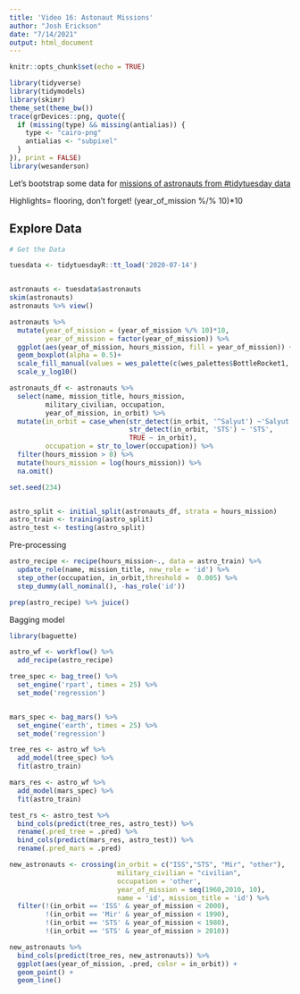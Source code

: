 ```yaml
---
title: 'Video 16: Astonaut Missions'
author: "Josh Erickson"
date: "7/14/2021"
output: html_document
---
```


```r
knitr::opts_chunk$set(echo = TRUE)
```

```r
library(tidyverse)
library(tidymodels)
library(skimr)
theme_set(theme_bw())
trace(grDevices::png, quote({
  if (missing(type) && missing(antialias)) {
    type <- "cairo-png"
    antialias <- "subpixel"
  }
}), print = FALSE)
library(wesanderson)
```

Let's bootstrap some data for [missions of astronauts from #tidytuesday data](https://github.com/rfordatascience/tidytuesday/blob/master/data/2020/2020-07-14/readme.md)

Highlights= flooring, don't forget! (year_of_mission %/% 10)*10

## Explore Data

```r
# Get the Data

tuesdata <- tidytuesdayR::tt_load('2020-07-14')


astronauts <- tuesdata$astronauts
skim(astronauts)
astronauts %>% view()

astronauts %>% 
  mutate(year_of_mission = (year_of_mission %/% 10)*10,
         year_of_mission = factor(year_of_mission)) %>% 
  ggplot(aes(year_of_mission, hours_mission, fill = year_of_mission)) + 
  geom_boxplot(alpha = 0.5)+
  scale_fill_manual(values = wes_palette(c(wes_palettes$BottleRocket1, wes_palettes$Royal2))) +
  scale_y_log10()

astronauts_df <- astronauts %>% 
  select(name, mission_title, hours_mission,
         military_civilian, occupation,
         year_of_mission, in_orbit) %>% 
  mutate(in_orbit = case_when(str_detect(in_orbit, '^Salyut') ~'Salyut',
                              str_detect(in_orbit, 'STS') ~ 'STS',
                              TRUE ~ in_orbit),
         occupation = str_to_lower(occupation)) %>% 
  filter(hours_mission > 0) %>% 
  mutate(hours_mission = log(hours_mission)) %>% 
  na.omit()
```



```r
set.seed(234)


astro_split <- initial_split(astronauts_df, strata = hours_mission)
astro_train <- training(astro_split)
astro_test <- testing(astro_split)

```

Pre-processing

```r
astro_recipe <- recipe(hours_mission~., data = astro_train) %>% 
  update_role(name, mission_title, new_role = 'id') %>% 
  step_other(occupation, in_orbit,threshold =  0.005) %>% 
  step_dummy(all_nominal(), -has_role('id'))

prep(astro_recipe) %>% juice()
```

Bagging model
```r
library(baguette)

astro_wf <- workflow() %>% 
  add_recipe(astro_recipe) 

tree_spec <- bag_tree() %>% 
  set_engine('rpart', times = 25) %>% 
  set_mode('regression')


mars_spec <- bag_mars() %>% 
  set_engine('earth', times = 25) %>% 
  set_mode('regression')

tree_res <- astro_wf %>% 
  add_model(tree_spec) %>% 
  fit(astro_train)

mars_res <- astro_wf %>% 
  add_model(mars_spec) %>% 
  fit(astro_train)


```

```r
test_rs <- astro_test %>% 
  bind_cols(predict(tree_res, astro_test)) %>% 
  rename(.pred_tree = .pred) %>% 
  bind_cols(predict(mars_res, astro_test)) %>% 
  rename(.pred_mars = .pred)


```



```r
new_astronauts <- crossing(in_orbit = c("ISS","STS", "Mir", "other"),
                           military_civilian = "civilian",
                           occupation = 'other',
                           year_of_mission = seq(1960,2010, 10),
                           name = 'id', mission_title = 'id') %>% 
  filter(!(in_orbit == 'ISS' & year_of_mission < 2000),
         !(in_orbit == 'Mir' & year_of_mission < 1990),
         !(in_orbit == 'STS' & year_of_mission < 1980),
         !(in_orbit == 'STS' & year_of_mission > 2010))

new_astronauts %>% 
  bind_cols(predict(tree_res, new_astronauts)) %>% 
  ggplot(aes(year_of_mission, .pred, color = in_orbit)) +
  geom_point() +
  geom_line()
```





























